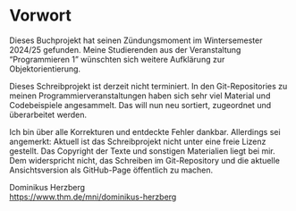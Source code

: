 # Vorwort {.unnumbered}

Dieses Buchprojekt hat seinen Zündungsmoment im Wintersemester 2024/25 gefunden. Meine Studierenden aus der Veranstaltung "Programmieren 1" wünschten sich weitere Aufklärung zur Objektorientierung.

Dieses Schreibprojekt ist derzeit nicht terminiert. In den Git-Repositories zu meinen Programmierveranstaltungen haben sich sehr viel Material und Codebeispiele angesammelt. Das will nun neu sortiert, zugeordnet und überarbeitet werden.

Ich bin über alle Korrekturen und entdeckte Fehler dankbar.  Allerdings sei angemerkt: Aktuell ist das Schreibprojekt nicht unter eine freie Lizenz gestellt. Das Copyright der Texte und sonstigen Materialien liegt bei mir. Dem widerspricht nicht, das Schreiben im Git-Repository und die aktuelle Ansichtsversion als GitHub-Page öffentlich zu machen.

Dominikus Herzberg<br>
[https://www.thm.de/mni/dominikus-herzberg](https://www.thm.de/mni/dominikus-herzberg)
